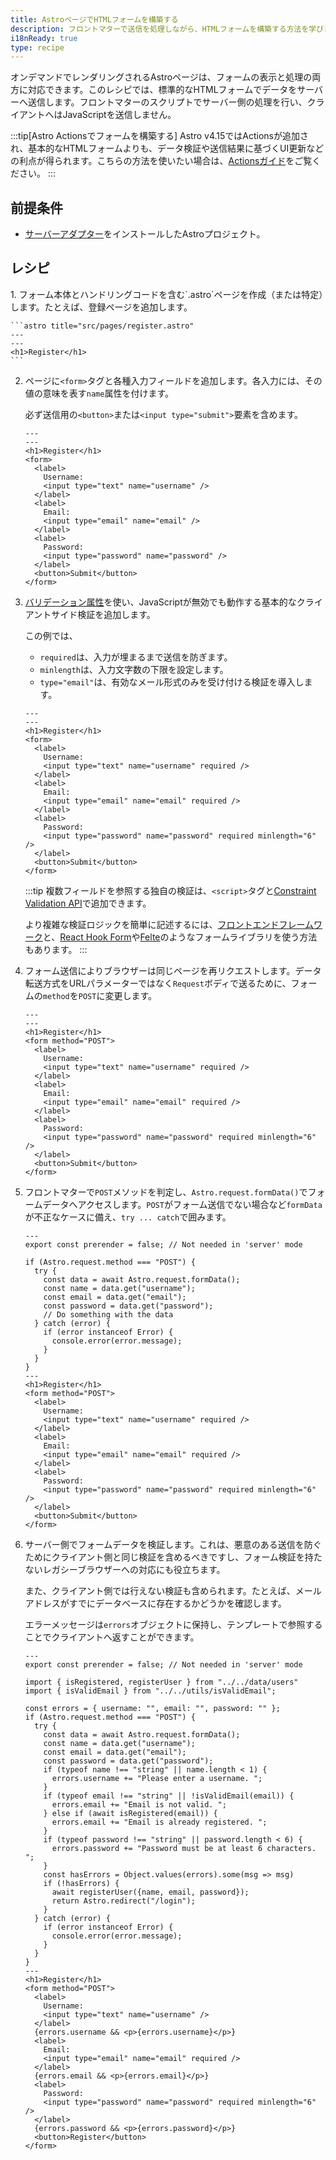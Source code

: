 ```yaml
---
title: AstroページでHTMLフォームを構築する
description: フロントマターで送信を処理しながら、HTMLフォームを構築する方法を学びます。
i18nReady: true
type: recipe
---
```


オンデマンドでレンダリングされるAstroページは、フォームの表示と処理の両方に対応できます。このレシピでは、標準的なHTMLフォームでデータをサーバーへ送信します。フロントマターのスクリプトでサーバー側の処理を行い、クライアントへはJavaScriptを送信しません。

:::tip[Astro Actionsでフォームを構築する]
Astro v4.15ではActionsが追加され、基本的なHTMLフォームよりも、データ検証や送信結果に基づくUI更新などの利点が得られます。こちらの方法を使いたい場合は、[Actionsガイド](/ja/guides/actions/)をご覧ください。
:::

## 前提条件
- [サーバーアダプター](/ja/guides/on-demand-rendering/#サーバーアダプター)をインストールしたAstroプロジェクト。

## レシピ

<Steps>
1. フォーム本体とハンドリングコードを含む`.astro`ページを作成（または特定）します。たとえば、登録ページを追加します。

    
    ```astro title="src/pages/register.astro"
    ---
    ---
    <h1>Register</h1>
    ```

2. ページに`<form>`タグと各種入力フィールドを追加します。各入力には、その値の意味を表す`name`属性を付けます。

    
    必ず送信用の`<button>`または`<input type="submit">`要素を含めます。
    
    ```astro title="src/pages/register.astro"
    ---
    ---
    <h1>Register</h1>
    <form>
      <label>
        Username:
        <input type="text" name="username" />
      </label>
      <label>
        Email:
        <input type="email" name="email" />
      </label>
      <label>
        Password:
        <input type="password" name="password" />
      </label>
      <button>Submit</button>
    </form>
    ```

3. [バリデーション属性](https://developer.mozilla.org/en-US/docs/Learn/Forms/Form_validation#using_built-in_form_validation)を使い、JavaScriptが無効でも動作する基本的なクライアントサイド検証を追加します。

    
    この例では、
    - `required`は、入力が埋まるまで送信を防ぎます。
    - `minlength`は、入力文字数の下限を設定します。
    - `type="email"`は、有効なメール形式のみを受け付ける検証を導入します。
    
    ```astro title="src/pages/register.astro"
    ---
    ---
    <h1>Register</h1>
    <form>
      <label>
        Username:
        <input type="text" name="username" required />
      </label>
      <label>
        Email:
        <input type="email" name="email" required />
      </label>
      <label>
        Password:
        <input type="password" name="password" required minlength="6" />
      </label>
      <button>Submit</button>
    </form>
    ```
    
    :::tip
    複数フィールドを参照する独自の検証は、`<script>`タグと[Constraint Validation API](https://developer.mozilla.org/en-US/docs/Web/HTML/Constraint_validation#complex_constraints_using_the_constraint_validation_api)で追加できます。
    
    より複雑な検証ロジックを簡単に記述するには、[フロントエンドフレームワーク](/ja/guides/framework-components/)と、[React Hook Form](https://react-hook-form.com/)や[Felte](https://felte.dev/)のようなフォームライブラリを使う方法もあります。
    :::

4. フォーム送信によりブラウザーは同じページを再リクエストします。データ転送方式をURLパラメーターではなく`Request`ボディで送るために、フォームの`method`を`POST`に変更します。

    
    ```astro title="src/pages/register.astro" 'method="POST"'
    ---
    ---
    <h1>Register</h1>
    <form method="POST">
      <label>
        Username:
        <input type="text" name="username" required />
      </label>
      <label>
        Email:
        <input type="email" name="email" required />
      </label>
      <label>
        Password:
        <input type="password" name="password" required minlength="6" />
      </label>
      <button>Submit</button>
    </form>
    ```

5. フロントマターで`POST`メソッドを判定し、`Astro.request.formData()`でフォームデータへアクセスします。`POST`がフォーム送信でない場合など`formData`が不正なケースに備え、`try ... catch`で囲みます。

    
    ```astro title="src/pages/register.astro" ins={2-16} "Astro.request.formData()"
    ---
    export const prerender = false; // Not needed in 'server' mode
    
    if (Astro.request.method === "POST") {
      try {
        const data = await Astro.request.formData();
        const name = data.get("username");
        const email = data.get("email");
        const password = data.get("password");
        // Do something with the data
      } catch (error) {
        if (error instanceof Error) {
          console.error(error.message);
        }
      }
    }
    ---
    <h1>Register</h1>
    <form method="POST">
      <label>
        Username:
        <input type="text" name="username" required />
      </label>
      <label>
        Email:
        <input type="email" name="email" required />
      </label>
      <label>
        Password:
        <input type="password" name="password" required minlength="6" />
      </label>
      <button>Submit</button>
    </form>
    ```

6. サーバー側でフォームデータを検証します。これは、悪意のある送信を防ぐためにクライアント側と同じ検証を含めるべきですし、フォーム検証を持たないレガシーブラウザーへの対応にも役立ちます。

    
    また、クライアント側では行えない検証も含められます。たとえば、メールアドレスがすでにデータベースに存在するかどうかを確認します。
    
    エラーメッセージは`errors`オブジェクトに保持し、テンプレートで参照することでクライアントへ返すことができます。
    
    ```astro title="src/pages/register.astro" ins={7, 14-24, 43, 48, 53}
    ---
    export const prerender = false; // Not needed in 'server' mode
    
    import { isRegistered, registerUser } from "../../data/users"
    import { isValidEmail } from "../../utils/isValidEmail";

    const errors = { username: "", email: "", password: "" };
    if (Astro.request.method === "POST") {
      try {
        const data = await Astro.request.formData();
        const name = data.get("username");
        const email = data.get("email");
        const password = data.get("password");
        if (typeof name !== "string" || name.length < 1) {
          errors.username += "Please enter a username. ";
        }
        if (typeof email !== "string" || !isValidEmail(email)) {
          errors.email += "Email is not valid. ";
        } else if (await isRegistered(email)) {
          errors.email += "Email is already registered. ";
        }
        if (typeof password !== "string" || password.length < 6) {
          errors.password += "Password must be at least 6 characters. ";
        }
        const hasErrors = Object.values(errors).some(msg => msg)
        if (!hasErrors) {
          await registerUser({name, email, password});
          return Astro.redirect("/login");
        }
      } catch (error) {
        if (error instanceof Error) {
          console.error(error.message);
        }
      }
    }
    ---
    <h1>Register</h1>
    <form method="POST">
      <label>
        Username:
        <input type="text" name="username" />
      </label>
      {errors.username && <p>{errors.username}</p>}
      <label>
        Email:
        <input type="email" name="email" required />
      </label>
      {errors.email && <p>{errors.email}</p>}
      <label>
        Password:
        <input type="password" name="password" required minlength="6" />
      </label>
      {errors.password && <p>{errors.password}</p>}
      <button>Register</button>
    </form>
    ```
</Steps>
